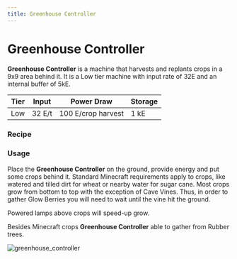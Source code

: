 ```yaml
---
title: Greenhouse Controller
---
```


<ItemImage file="greenhouse_controller" alt="Greenhouse Controller" size="200" />

# Greenhouse Controller

**Greenhouse Controller** is a machine that harvests and replants crops in a 9x9 area behind it. It is a Low tier machine with input rate of 32E and an internal buffer of 5kE.

| Tier | Input   | Power Draw           | Storage |
|------|---------|----------------------|---------|
| Low  | 32 E/t  | 100 E/crop harvest   | 1 kE    |

### Recipe

<CraftingTable recipe=" input techreborn:refined_iron_ingot techreborn:advanced_circuit techreborn:refined_iron_ingot input minecraft:iron_hoe techreborn:diamond_saw_blade minecraft:iron_hoe input techreborn:advanced_circuit techreborn:advanced_machine_frame techreborn:advanced_circuit output techreborn:greenhouse_controller "/>

### Usage

Place the **Greenhouse Controller** on the ground, provide energy and put some crops behind it. 
Standard Minecraft requirements apply to crops, like watered and tilled dirt for wheat or nearby water for sugar cane. 
Most crops grow from bottom to top with the exception of Cave Vines. 
Thus, in order to gather Glow Berries you will need to wait until the vine hit the ground.


Powered lamps above crops will speed-up grow.


Besides Minecraft crops **Greenhouse Controller** able to gather <McItem slug="techreborn:sap" /> from Rubber trees.

![greenhouse_controller](/img/blocks/greenhouse_controller.png)


